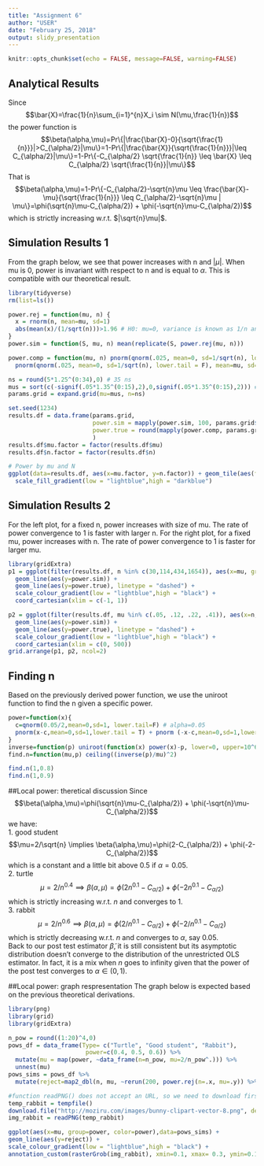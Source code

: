 ---
title: "Assignment 6"
author: "USER"
date: "February 25, 2018"
output: slidy_presentation
---

```{r setup, include=FALSE}
knitr::opts_chunk$set(echo = FALSE, message=FALSE, warning=FALSE)
```

## Analytical Results
Since
$$\bar{X}=\frac{1}{n}\sum_{i=1}^{n}X_i \sim N(\mu,\frac{1}{n})$$
the power function is
$$\beta(\alpha,\mu)=Pr\{|\frac{\bar{X}-0}{\sqrt{\frac{1}{n}}}|>C_{\alpha/2}|\mu\}=1-Pr\{|\frac{\bar{X}}{\sqrt{\frac{1}{n}}}|\leq C_{\alpha/2}|\mu\}=1-Pr\{-C_{\alpha/2} \sqrt{\frac{1}{n}} \leq \bar{X} \leq C_{\alpha/2} \sqrt{\frac{1}{n}}|\mu\}$$
That is
$$\beta(\alpha,\mu)=1-Pr\{-C_{\alpha/2}-\sqrt{n}\mu \leq \frac{\bar{X}-\mu}{\sqrt{\frac{1}{n}}} \leq C_{\alpha/2}-\sqrt{n}\mu | \mu\}=\phi(\sqrt{n}\mu-C_{\alpha/2}) + \phi(-\sqrt{n}\mu-C_{\alpha/2})$$
which is strictly increasing w.r.t. $|\sqrt{n}\mu|$.

## Simulation Results 1
From the graph below, we see that power increases with n and $|\mu|$. When mu is 0, power is invariant with respect to n and is equal to $\alpha$. This is compatible with our theoretical result.
```{r Power Simulation}
library(tidyverse)
rm(list=ls())

power.rej = function(mu, n) {
  x = rnorm(n, mean=mu, sd=1)
  abs(mean(x)/(1/sqrt(n)))>1.96 # H0: mu=0, variance is known as 1/n and alpha=0.05.
}
power.sim = function(S, mu, n) mean(replicate(S, power.rej(mu, n)))

power.comp = function(mu, n) pnorm(qnorm(.025, mean=0, sd=1/sqrt(n), lower.tail = T), mean=mu, sd=1/sqrt(n), lower.tail=T) + 
  pnorm(qnorm(.025, mean=0, sd=1/sqrt(n), lower.tail = F), mean=mu, sd=1/sqrt(n), lower.tail=F) # the critical value is based on H0.

ns = round(5*1.25^(0:34),0) # 35 ns
mus = sort(c(-signif(.05*1.35^(0:15),2),0,signif(.05*1.35^(0:15),2))) # 33 mus
params.grid = expand.grid(mu=mus, n=ns)

set.seed(1234)
results.df = data.frame(params.grid,
                        power.sim = mapply(power.sim, 100, params.grid$mu, params.grid$n, SIMPLIFY = T),
                        power.true = round(mapply(power.comp, params.grid$mu, params.grid$n, SIMPLIFY = T),2)
                        )
results.df$mu.factor = factor(results.df$mu)
results.df$n.factor = factor(results.df$n)
```


```{r Chart 1, fig.height = 5, fig.width = 10}
# Power by mu and N
ggplot(data=results.df, aes(x=mu.factor, y=n.factor)) + geom_tile(aes(fill = power.sim)) +
  scale_fill_gradient(low = "lightblue",high = "darkblue")
```

## Simulation Results 2
For the left plot, for a fixed n, power increases with size of mu. The rate of power convergence to 1 is faster with larger n.
For the right plot, for a fixed mu, power increases with n. The rate of power convergence to 1 is faster for larger mu.
```{r Chart 2, fig.height = 4, fig.width = 12}
library(gridExtra)
p1 = ggplot(filter(results.df, n %in% c(30,114,434,1654)), aes(x=mu, group=n, color=n)) +
  geom_line(aes(y=power.sim)) +
  geom_line(aes(y=power.true), linetype = "dashed") +
  scale_colour_gradient(low = "lightblue",high = "black") +
  coord_cartesian(xlim = c(-1, 1))

p2 = ggplot(filter(results.df, mu %in% c(.05, .12, .22, .41)), aes(x=n, group=mu, color=mu)) +
  geom_line(aes(y=power.sim)) +
  geom_line(aes(y=power.true), linetype = "dashed") +
  scale_colour_gradient(low = "lightblue",high = "black") +
  coord_cartesian(xlim = c(0, 500))
grid.arrange(p1, p2, ncol=2)
```


## Finding n
Based on the previously derived power function, we use the uniroot function to find the n given a specific power.
```{r Power calc, echo=T}
power=function(x){
  c=qnorm(0.05/2,mean=0,sd=1, lower.tail=F) # alpha=0.05
  pnorm(x-c,mean=0,sd=1,lower.tail = T) + pnorm (-x-c,mean=0,sd=1,lower.tail = T)
}
inverse=function(p) uniroot(function(x) power(x)-p, lower=0, upper=10^6)$root
find.n=function(mu,p) ceiling((inverse(p)/mu)^2)
```

```{r Power calc examples, echo=T}
find.n(1,0.8)
find.n(1,0.9)
```

##Local power: theretical discussion
Since
$$\beta(\alpha,\mu)=\phi(\sqrt{n}\mu-C_{\alpha/2}) + \phi(-\sqrt{n}\mu-C_{\alpha/2})$$
we have:    
1. good student  
$$\mu=2/\sqrt{n} \implies \beta(\alpha,\mu)=\phi(2-C_{\alpha/2}) + \phi(-2-C_{\alpha/2})$$
which is a constant and a little bit above $0.5$ if $\alpha=0.05$.  
2. turtle  
$$\mu=2/n^{0.4} \implies \beta(\alpha,\mu)=\phi(2n^{0.1}-C_{\alpha/2}) + \phi(-2n^{0.1}-C_{\alpha/2})$$
which is strictly increasing w.r.t. $n$ and converges to $1$.  
3. rabbit  
$$\mu=2/n^{0.6} \implies \beta(\alpha,\mu)=\phi(2/n^{0.1}-C_{\alpha/2}) + \phi(-2/n^{0.1}-C_{\alpha/2})$$
which is strictly decreasing w.r.t. $n$ and converges to $\alpha$, say $0.05$.  
Back to our post test estimator $\tilde{\beta}$, it is still consistent but its asymptotic distribution doesn't converge to the distribution of the unrestricted OLS estimator. In fact, it is a mix when $n$ goes to infinity given that the power of the post test converges to $\alpha \in (0,1)$.

##Local power: graph respresentation
The graph below is expected based on the previous theoretical derivations.
```{r chart 4, fig.height = 4, fig.width = 8}
library(png)
library(grid)
library(gridExtra)

n_pow = round((1:20)^4,0)
pows_df = data_frame(Type= c("Turtle", "Good student", "Rabbit"),
                      power=c(0.4, 0.5, 0.6)) %>%
  mutate(mu = map(power, ~data_frame(n=n_pow, mu=2/n_pow^.))) %>%
  unnest(mu)
pows_sims = pows_df %>%
  mutate(reject=map2_dbl(n, mu, ~rerun(200, power.rej(n=.x, mu=.y)) %>% unlist %>% mean ))

#function readPNG() does not accept an URL, so we need to download first
temp_rabbit = tempfile()
download.file("http://moziru.com/images/bunny-clipart-vector-8.png", destfile = temp_rabbit,mode="wb", quiet=TRUE)
img_rabbit = readPNG(temp_rabbit)

ggplot(aes(x=mu, group=power, color=power),data=pows_sims) +
geom_line(aes(y=reject)) +
scale_colour_gradient(low = "lightblue",high = "black") +
annotation_custom(rasterGrob(img_rabbit), xmin=0.1, xmax= 0.3, ymin=0.1, ymax=0.2)
```
